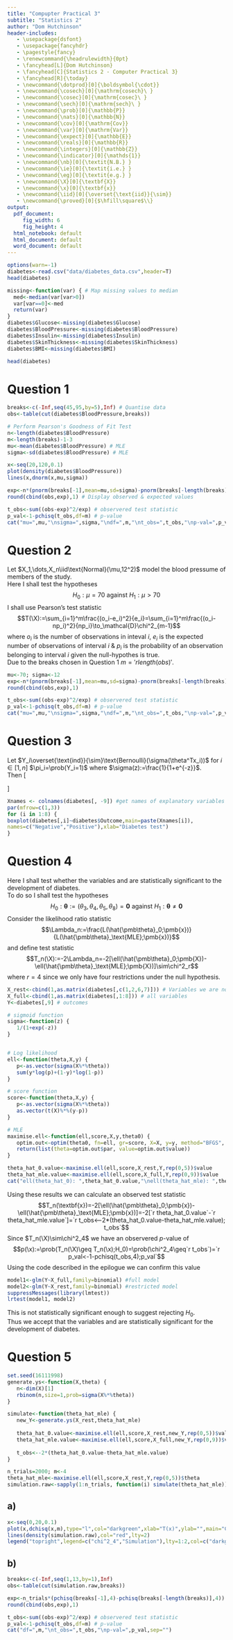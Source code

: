 ```yaml
---
title: "Compupter Practical 3"
subtitle: "Statistics 2"
author: "Dom Hutchinson"
header-includes:
   - \usepackage{dsfont}
   - \usepackage{fancyhdr}
   - \pagestyle{fancy}
   - \renewcommand{\headrulewidth}{0pt}
   - \fancyhead[L]{Dom Hutchinson}
   - \fancyhead[C]{Statistics 2 - Computer Practical 3}
   - \fancyhead[R]{\today}
   - \newcommand{\dotprod}[0]{\boldsymbol{\cdot}}
   - \newcommand{\cosech}[0]{\mathrm{cosech}\ }
   - \newcommand{\cosec}[0]{\mathrm{cosec}\ }
   - \newcommand{\sech}[0]{\mathrm{sech}\ }
   - \newcommand{\prob}[0]{\mathbb{P}}
   - \newcommand{\nats}[0]{\mathbb{N}}
   - \newcommand{\cov}[0]{\mathrm{Cov}}
   - \newcommand{\var}[0]{\mathrm{Var}}
   - \newcommand{\expect}[0]{\mathbb{E}}
   - \newcommand{\reals}[0]{\mathbb{R}}
   - \newcommand{\integers}[0]{\mathbb{Z}}
   - \newcommand{\indicator}[0]{\mathds{1}}
   - \newcommand{\nb}[0]{\textit{N.B.} }
   - \newcommand{\ie}[0]{\textit{i.e.} }
   - \newcommand{\eg}[0]{\textit{e.g.} }
   - \newcommand{\X}[0]{\textbf{X}}
   - \newcommand{\x}[0]{\textbf{x}}
   - \newcommand{\iid}[0]{\overset{\text{iid}}{\sim}}
   - \newcommand{\proved}[0]{$\hfill\square$\\}
output:
  pdf_document: 
     fig_width: 6
     fig_height: 4
  html_notebook: default
  html_document: default
  word_document: default
---
```

```r
options(warn=-1)
diabetes<-read.csv("data/diabetes_data.csv",header=T)
head(diabetes)

missing<-function(var) { # Map missing values to median
  med<-median(var[var>0])
  var[var==0]<-med
  return(var)
}
diabetes$Glucose<-missing(diabetes$Glucose)
diabetes$BloodPressure<-missing(diabetes$BloodPressure)
diabetes$Insulin<-missing(diabetes$Insulin)
diabetes$SkinThickness<-missing(diabetes$SkinThickness)
diabetes$BMI<-missing(diabetes$BMI)

head(diabetes)
```

# Question 1
```r
breaks<-c(-Inf,seq(45,95,by=5),Inf) # Quantise data
obs<-table(cut(diabetes$BloodPressure,breaks))

# Perform Pearson's Goodness of Fit Test
n<-length(diabetes$BloodPressure)
m<-length(breaks)-1-3
mu<-mean(diabetes$BloodPressure) # MLE
sigma<-sd(diabetes$BloodPressure) # MLE

x<-seq(20,120,0.1)
plot(density(diabetes$BloodPressure))
lines(x,dnorm(x,mu,sigma))

exp<-n*(pnorm(breaks[-1],mean=mu,sd=sigma)-pnorm(breaks[-length(breaks)],mean=mu,sd=sigma)) # calculate expected values
round(cbind(obs,exp),1) # Display observed & expected values

t_obs<-sum((obs-exp)^2/exp) # observered test statistic
p_val<-1-pchisq(t_obs,df=m) # p-value
cat("mu=",mu,"\nsigma=",sigma,"\ndf=",m,"\nt_obs=",t_obs,"\np-val=",p_val,sep="")
```

# Question 2
Let $X_1,\dots,X_n\iid\text{Normal}(\mu,12^2)$ model the blood pressume of members of the study.\
Here I shall test the hypotheses
$$H_0:\mu=70\text{ against }H_1:\mu>70$$
I shall use Pearson's test statistic
$$T(\X):=\sum_{i=1}^m\frac{(o_i-e_i)^2}{e_i}=\sum_{i=1}^m\frac{(o_i-np_i)^2}{np_i}\to_\mathcal{D}\chi^2_{m-1}$$
where $o_i$ is the number of observations in inteval $i$, $e_i$ is the expected number of observations of interval $i$ \& $p_i$ is the probability of an observation belonging to interval $i$ given the null-hypothes is true.\
Due to the breaks chosen in Question 1 $m='r length(obs)'$.
```r
mu<-70; sigma<-12
exp<-n*(pnorm(breaks[-1],mean=mu,sd=sigma)-pnorm(breaks[-length(breaks)],mean=mu,sd=sigma))
round(cbind(obs,exp),1)

t_obs<-sum((obs-exp)^2/exp) # observered test statistic
p_val<-1-pchisq(t_obs,df=m) # p-value
cat("mu=",mu,"\nsigma=",sigma,"\ndf=",m,"\nt_obs=",t_obs,"\np-val=",p_val,sep="")
```

# Question 3
Let $Y_i\overset{\text{ind}}{\sim}\text{Bernoulli}(\sigma(\theta^Tx_i))$ for $i\in[1,n]$ $\pi_i=\prob(Y_i=1)$ where $\sigma(z):=\frac{1}{1+e^{-z}}$.\
Then
\[\begin{array}{rrrl}
&\pi_i&:=&\prob(Y_i=1)\\
&&=&\sigma(\theta^Tx_i)\\
&&:=&\dfrac{1}{1+e^{-\theta^Tx_i}}\\
&&=&\dfrac{1}{1+e^{-\sum_{j=1}^d\theta_jx_{ij}}}\\
\implies&\ln\pi_i&=&\ln\left(\dfrac{1}{1+e^{-\sum_{j=1}^d\theta_jx_{ij}}}\right)\\
&&=&\ln1-\ln(1+e^{-\sum_{j=1}^d\theta_jx_{ij}})\\
&&=&-\ln(1+e^{-\sum_{j=1}^d\theta_jx_{ij}})\\
\text{and}&\ln(1-\pi_i)&=&\ln\left(1-\dfrac{1}{1+e^{-\sum_{j=1}^d\theta_jx_{ij}}}\right)\\
&&=&\ln\left(\dfrac{e^{-\sum_{j=1}^d\theta_jx_{ij}}}{1+e^{-\sum_{j=1}^d\theta_jx_{ij}}}\right)\\
&&=&\ln(e^{-\sum_{j=1}^d\theta_jx_{ij}})-\ln(1+e^{-\sum_{j=1}^d\theta_jx_{ij}})\\
&&=&-\left(\sum_{j=1}^d\theta_jx_{ij}\right)-\ln(1+e^{-\sum_{j=1}^d\theta_jx_{ij}})\\
\implies&\ln\dfrac{\pi_i}{1-\pi_i}&=&\ln(\pi_i)-\ln(1-\pi)\\
&&=&-\ln(1+e^{-\sum_{j=1}^d\theta_jx_{ij}})+\left(\sum_{j=1}^d\theta_jx_{ij}\right)+\ln(1+e^{-\sum_{j=1}^d\theta_jx_{ij}})\\
&&=&\sum_{j=1}^d\theta_jx_{ij}
\end{array}\]

```r
Xnames <- colnames(diabetes[, -9]) #get names of explanatory variables
par(mfrow=c(1,3))
for (i in 1:8) {
boxplot(diabetes[,i]~diabetes$Outcome,main=paste(Xnames[i]),
names=c("Negative","Positive"),xlab="Diabetes test")
}
```

# Question 4
Here I shall test whether the variables \textit{BloodPressure, SkinThichness, Insulin} and \textit{Age} are statistically significant to the development of diabetes.\
To do so I shall test the hypotheses
$$H_0:\pmb\theta:=(\theta_3,\theta_4,\theta_5,\theta_8)=\pmb0\text{ against }H_1:\pmb\theta\neq\pmb0$$
Consider the likelihood ratio statistic
$$\Lambda_n:=\frac{L(\hat{\pmb\theta}_0;\pmb{x})}{L(\hat{\pmb\theta}_\text{MLE};\pmb{x})}$$
and define test statistic
$$T_n(\X):=-2\Lambda_n=-2[\ell(\hat{\pmb\theta}_0;\pmb{X})-\ell(\hat{\pmb\theta}_\text{MLE};\pmb{X})]\sim\chi^2_r$$
where $r=4$ since we only have four restrictions under the null hypothesis.\
```r
X_rest<-cbind(1,as.matrix(diabetes[,c(1,2,6,7)])) # Variables we are not testing (ie assuming others=0)
X_full<-cbind(1,as.matrix(diabetes[,1:8])) # all variables
Y<-diabetes[,9] # outcomes

# sigmoid function
sigma<-function(z) {
   1/(1+exp(-z))
}


# Log likelihood
ell<-function(theta,X,y) {
   p<-as.vector(sigma(X%*%theta))
   sum(y*log(p)+(1-y)*log(1-p))
}

# score function
score<-function(theta,X,y) {
   p<-as.vector(sigma(X%*%theta))
   as.vector(t(X)%*%(y-p))
}

# MLE
maximise.ell<-function(ell,score,X,y,theta0) {
   optim.out<-optim(theta0, fn=ell, gr=score, X=X, y=y, method="BFGS", control=list(fnscale=-1, maxit=1000, reltol=1e-16))
   return(list(theta=optim.out$par, value=optim.out$value))
}

theta_hat_0.value<-maximise.ell(ell,score,X_rest,Y,rep(0,5))$value
theta_hat_mle.value<-maximise.ell(ell,score,X_full,Y,rep(0,9))$value
cat("ell(theta_hat_0): ",theta_hat_0.value,"\nell(theta_hat_mle): ",theta_hat_mle.value,sep="")
```
Using these results we can calculate an observed test statistic
$$T_n(\textbf{x})=-2[\ell(\hat{\pmb\theta}_0;\pmb{x})-\ell(\hat{\pmb\theta}_\text{MLE};\pmb{x})]=-2[`r theta_hat_0.value`-`r theta_hat_mle.value`]=`r t_obs<--2*(theta_hat_0.value-theta_hat_mle.value); t_obs`$$
Since $T_n(\X)\sim\chi^2_4$ we have an observered $p$-value of
$$p(\x):=\prob(T_n(\X)\geq T_n(\x);H_0)=\prob(\chi^2_4\geq`r t_obs`)=`r p_val<-1-pchisq(t_obs,4);p_val`$$
Using the code described in the epilogue we can confirm this value
```r
model1<-glm(Y~X_full,family=binomial) #full model
model2<-glm(Y~X_rest,family=binomial) #restricted model
suppressMessages(library(lmtest))
lrtest(model1, model2)
```
This is not statistically significant enough to suggest rejecting $H_0$.\
Thus we accept that the variables \textit{BloodPressure, SkinThichness, Insulin} and \textit{Age} are \underline{not} statistically significant for the development of diabetes.

# Question 5
```r
set.seed(16111998)
generate.ys<-function(X,theta) {
   n<-dim(X)[1]
   rbinom(n,size=1,prob=sigma(X%*%theta))
}

simulate<-function(theta_hat_mle) {
   new_Y<-generate.ys(X_rest,theta_hat_mle)
   
   theta_hat_0.value<-maximise.ell(ell,score,X_rest,new_Y,rep(0,5))$value
   theta_hat_mle.value<-maximise.ell(ell,score,X_full,new_Y,rep(0,9))$value
   
   t_obs<--2*(theta_hat_0.value-theta_hat_mle.value)
}

n_trials=2000; m<-4
theta_hat_mle<-maximise.ell(ell,score,X_rest,Y,rep(0,5))$theta
simulation.raw<-sapply(1:n_trials, function(i) simulate(theta_hat_mle))
```

## a)
```r
x<-seq(0,20,0.1)
plot(x,dchisq(x,m),type="l",col="darkgreen",xlab="T(x)",ylab="",main="Comparision of density of observed statistics & chi^2_4 distribution")
lines(density(simulation.raw),col="red",lty=2)
legend("topright",legend=c("chi^2_4","Simulation"),lty=1:2,col=c("darkgreen","red"))
```

## b)
```r
breaks<-c(-Inf,seq(1,13,by=1),Inf)
obs<-table(cut(simulation.raw,breaks))

exp<-n_trials*(pchisq(breaks[-1],4)-pchisq(breaks[-length(breaks)],4))
round(cbind(obs,exp),1)

t_obs<-sum((obs-exp)^2/exp) # observered test statistic
p_val<-1-pchisq(t_obs,df=m) # p-value
cat("df=",m,"\nt_obs=",t_obs,"\np-val=",p_val,sep="")
```